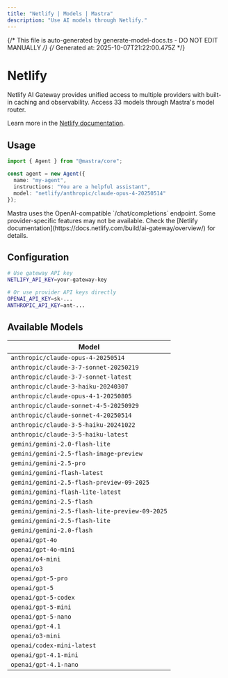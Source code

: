 ```yaml
---
title: "Netlify | Models | Mastra"  
description: "Use AI models through Netlify."
---
```


{/* This file is auto-generated by generate-model-docs.ts - DO NOT EDIT MANUALLY */}
{/* Generated at: 2025-10-07T21:22:00.475Z */}


# <NetlifyLogo className="inline w-8 h-8 mr-2 align-middle" />Netlify

Netlify AI Gateway provides unified access to multiple providers with built-in caching and observability. Access 33 models through Mastra's model router.

Learn more in the [Netlify documentation](https://docs.netlify.com/build/ai-gateway/overview/).

## Usage

```typescript
import { Agent } from "@mastra/core";

const agent = new Agent({
  name: "my-agent",
  instructions: "You are a helpful assistant",
  model: "netlify/anthropic/claude-opus-4-20250514"
});
```

<Callout type="info">
Mastra uses the OpenAI-compatible `/chat/completions` endpoint. Some provider-specific features may not be available. Check the [Netlify documentation](https://docs.netlify.com/build/ai-gateway/overview/) for details.
</Callout>

## Configuration

```bash
# Use gateway API key
NETLIFY_API_KEY=your-gateway-key

# Or use provider API keys directly  
OPENAI_API_KEY=sk-...
ANTHROPIC_API_KEY=ant-...
```


## Available Models

| Model |
|-------|
| `anthropic/claude-opus-4-20250514` |
| `anthropic/claude-3-7-sonnet-20250219` |
| `anthropic/claude-3-7-sonnet-latest` |
| `anthropic/claude-3-haiku-20240307` |
| `anthropic/claude-opus-4-1-20250805` |
| `anthropic/claude-sonnet-4-5-20250929` |
| `anthropic/claude-sonnet-4-20250514` |
| `anthropic/claude-3-5-haiku-20241022` |
| `anthropic/claude-3-5-haiku-latest` |
| `gemini/gemini-2.0-flash-lite` |
| `gemini/gemini-2.5-flash-image-preview` |
| `gemini/gemini-2.5-pro` |
| `gemini/gemini-flash-latest` |
| `gemini/gemini-2.5-flash-preview-09-2025` |
| `gemini/gemini-flash-lite-latest` |
| `gemini/gemini-2.5-flash` |
| `gemini/gemini-2.5-flash-lite-preview-09-2025` |
| `gemini/gemini-2.5-flash-lite` |
| `gemini/gemini-2.0-flash` |
| `openai/gpt-4o` |
| `openai/gpt-4o-mini` |
| `openai/o4-mini` |
| `openai/o3` |
| `openai/gpt-5-pro` |
| `openai/gpt-5` |
| `openai/gpt-5-codex` |
| `openai/gpt-5-mini` |
| `openai/gpt-5-nano` |
| `openai/gpt-4.1` |
| `openai/o3-mini` |
| `openai/codex-mini-latest` |
| `openai/gpt-4.1-mini` |
| `openai/gpt-4.1-nano` |

